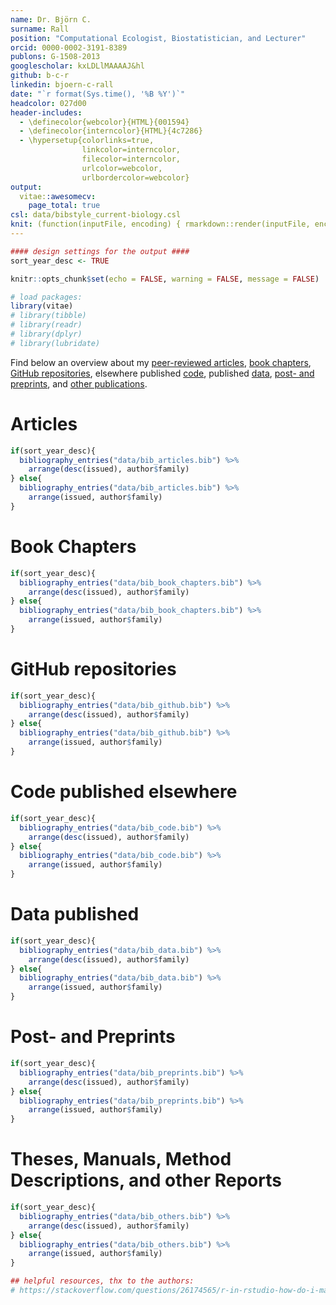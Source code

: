 ```yaml
---
name: Dr. Björn C.
surname: Rall
position: "Computational Ecologist, Biostatistician, and Lecturer"
orcid: 0000-0002-3191-8389
publons: G-1508-2013
googlescholar: kxLDLlMAAAAJ&hl
github: b-c-r
linkedin: bjoern-c-rall
date: "`r format(Sys.time(), '%B %Y')`"
headcolor: 027d00
header-includes:
  - \definecolor{webcolor}{HTML}{001594}
  - \definecolor{interncolor}{HTML}{4c7286}
  - \hypersetup{colorlinks=true,
                linkcolor=interncolor,
                filecolor=interncolor,
                urlcolor=webcolor,
                urlbordercolor=webcolor}
output:
  vitae::awesomecv:
    page_total: true
csl: data/bibstyle_current-biology.csl
knit: (function(inputFile, encoding) { rmarkdown::render(inputFile, encoding = encoding, output_dir = "pdf_cv_files") }) 
---
```


```r
#### design settings for the output ####
sort_year_desc <- TRUE                                                          # sort the publications descending (latest first) or ascending (oldest first)

knitr::opts_chunk$set(echo = FALSE, warning = FALSE, message = FALSE)           # default settings for CV output

# load packages:
library(vitae)                                                                  # required package for knitting LaTeX CVs from RMarkdown
# library(tibble)                                                                 # For data structure
# library(readr)                                                                  # import data in an elegant way
# library(dplyr)                                                                  # data wrangling
# library(lubridate)                                                              # time data manipulation
```

Find below an overview about my [peer-reviewed articles][Articles], [book chapters][Book Chapters], [GitHub repositories][GitHub repositories], elsewhere published [code][Code published elsewhere], published [data][Data published], [post- and preprints][Post- and Preprints], and [other publications][Theses, Manuals, Method Descriptions, and other Reports].

# Articles

```r
if(sort_year_desc){
  bibliography_entries("data/bib_articles.bib") %>%
    arrange(desc(issued), author$family)
} else{
  bibliography_entries("data/bib_articles.bib") %>%
    arrange(issued, author$family)
}
```

# Book Chapters

```r
if(sort_year_desc){
  bibliography_entries("data/bib_book_chapters.bib") %>%
    arrange(desc(issued), author$family)
} else{
  bibliography_entries("data/bib_book_chapters.bib") %>%
    arrange(issued, author$family)
}
```

# GitHub repositories

```r
if(sort_year_desc){
  bibliography_entries("data/bib_github.bib") %>%
    arrange(desc(issued), author$family)
} else{
  bibliography_entries("data/bib_github.bib") %>%
    arrange(issued, author$family)
}
```

# Code published elsewhere

```r
if(sort_year_desc){
  bibliography_entries("data/bib_code.bib") %>%
    arrange(desc(issued), author$family)
} else{
  bibliography_entries("data/bib_code.bib") %>%
    arrange(issued, author$family)
}
```

# Data published

```r
if(sort_year_desc){
  bibliography_entries("data/bib_data.bib") %>%
    arrange(desc(issued), author$family)
} else{
  bibliography_entries("data/bib_data.bib") %>%
    arrange(issued, author$family)
}
```

# Post- and Preprints

```r
if(sort_year_desc){
  bibliography_entries("data/bib_preprints.bib") %>%
    arrange(desc(issued), author$family)
} else{
  bibliography_entries("data/bib_preprints.bib") %>%
    arrange(issued, author$family)
}
```

# Theses, Manuals, Method Descriptions, and other Reports

```r
if(sort_year_desc){
  bibliography_entries("data/bib_others.bib") %>%
    arrange(desc(issued), author$family)
} else{
  bibliography_entries("data/bib_others.bib") %>%
    arrange(issued, author$family)
}
```

```r
## helpful resources, thx to the authors:
# https://stackoverflow.com/questions/26174565/r-in-rstudio-how-do-i-make-knitr-output-to-a-different-folder-to-avoid-clutteri
```
